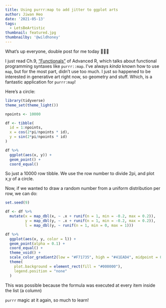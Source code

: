 ```yaml
---
title: Using purrr:map to add jitter to ggplot arts
author: Jiwan Heo
date: '2021-05-13'
tags:
  - LetsBeArtistic
thumbnail: featured.jpg
thumbnailby: '@wildhoney'
---
```


What's up everyone, double post for me today 💪💪💪

I just read Ch.9, ["Functionals"](https://adv-r.hadley.nz/functionals.html) of Advanced R, which talks about functional programming syntaxes like `purrr::map`. I've always _kinda_ known how to use `map`, but for the most part, didn't use too much. I just so happened to be interested in generative art right now, so geometry and stuff. Which, is a fantastic application for `purrr:map`!

Here's a circle:
```r
library(tidyverse)
theme_set(theme_light())

npoints <- 10000

df <- tibble(
  id = 1:npoints,
  x = cos(2*pi/npoints * id),
  y = sin(2*pi/npoints * id)
)

df %>% 
  ggplot(aes(x, y)) + 
  geom_point() +
  coord_equal()
```

So just a 10000 row tibble. We use the row number to divide 2pi, and plot x,y of a circle.

Now, if we wanted to draw a random number from a uniform distribution per row, we can do:

```r
set.seed(9)

df <- df %>% 
  mutate(x = map_dbl(x, ~ .x + runif(n = 1, min = -0.2, max = 0.2)),
         y = map_dbl(y, ~ .x + runif(n = 1, min = -0.2, max = 0.2)),
         l = map_dbl(y, ~ runif(n = 1, min = 0, max = 1)))

df %>% 
  ggplot(aes(x, y, color = l)) + 
  geom_point(alpha = 0.1) +
  coord_equal() +
  theme_void() +
  scale_color_gradient2(low = "#F71735", high = "#41EAD4", midpoint = 0.5) +
  theme(
    plot.background = element_rect(fill = "#000000"),
    legend.position = "none"
  )
```

This was possible because the formula was executed at every item inside the list (a column)

`purrr` magic at it again, so much to learn!